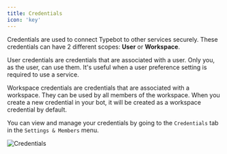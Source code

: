 ```yaml
---
title: Credentials
icon: 'key'
---
```


Credentials are used to connect Typebot to other services securely. These credentials can have 2 different scopes: **User** or **Workspace**.

User credentials are credentials that are associated with a user. Only you, as the user, can use them. It's useful when a user preference setting is required to use a service.

Workspace credentials are credentials that are associated with a workspace. They can be used by all members of the workspace. When you create a new credential in your bot, it will be created as a workspace credential by default.

You can view and manage your credentials by going to the `Credentials` tab in the `Settings & Members` menu.

<Frame>
  <img src="/images/user/credentials.png" alt="Credentials" />
</Frame>
